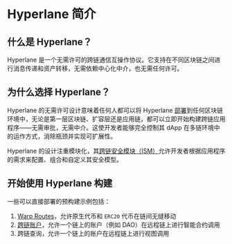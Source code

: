# Hyperlane 简介

## 什么是 Hyperlane？

Hyperlane 是一个无需许可的跨链通信互操作协议。它支持在不同区块链之间进行消息传递和资产转移，无需依赖中心化中介，也无需任何许可。

## 为什么选择 Hyperlane？

Hyperlane 的无需许可设计意味着任何人都可以将 Hyperlane [部署](https://docs.hyperlane.xyz/docs/deploy-hyperlane)到任何区块链环境中，无论是第一层区块链、扩容层还是应用链，都可以立即开始构建跨链应用程序——无需审批，无需中介。这使开发者能够完全控制其 dApp 在多链环境中的运作方式，消除瓶颈并实现可扩展性。

Hyperlane 的设计注重模块化，其[跨链安全模块（ISM）](https://docs.hyperlane.xyz/docs/protocol/ISM/modular-security)允许开发者根据应用程序的需求来配置、组合和自定义其安全模型。

## 开始使用 Hyperlane 构建

一些可以直接部署的预构建示例包括：

1. [Warp Routes](https://docs.hyperlane.xyz/docs/protocol/warp-routes/warp-routes-overview)，允许原生代币和 `ERC20` 代币在链间无缝移动
2. [跨链账户](https://docs.hyperlane.xyz/docs/reference/applications/interchain-account)，允许一个链上的账户（例如 DAO）在远程链上进行智能合约调用
3. 跨链查询，允许一个链上的账户在远程链上进行视图调用
